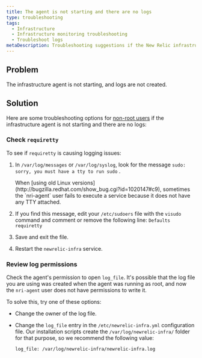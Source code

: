```yaml
---
title: The agent is not starting and there are no logs
type: troubleshooting
tags:
  - Infrastructure
  - Infrastructure monitoring troubleshooting
  - Troubleshoot logs
metaDescription: Troubleshooting suggestions if the New Relic infrastructure agent is not starting and there are no logs
---
```


## Problem

The infrastructure agent is not starting, and logs are not created.

## Solution

Here are some troubleshooting options for [non-root users](/docs/infrastructure/install-configure-infrastructure/linux-installation/linux-agent-running-modes) if the infrastructure agent is not starting and there are no logs:

### Check `requiretty`

To see if `requiretty` is causing logging issues:

1. In `/var/log/messages` or `/var/log/syslog`, look for the message `sudo: sorry, you must have a tty to run sudo` .

   <Callout variant="important">
     When [using old Linux versions](http://bugzilla.redhat.com/show_bug.cgi?id=1020147#c9), sometimes the `nri-agent` user fails to execute a service because it does not have any TTY attached.
   </Callout>
2. If you find this message, edit your `/etc/sudoers` file with the `visudo` command and comment or remove the following line: `Defaults requiretty`
3. Save and exit the file.
4. Restart the `newrelic-infra` service.

### Review log permissions

Check the agent's permission to open `log_file`. It's possible that the log file you are using was created when the agent was running as root, and now the `nri-agent` user does not have permissions to write it.

To solve this, try one of these options:

* Change the owner of the log file.
* Change the `log_file` entry in the `/etc/newrelic-infra.yml` configuration file. Our installation scripts create the `/var/log/newrelic-infra/` folder for that purpose, so we recommend the following value:

  ```
  log_file: /var/log/newrelic-infra/newrelic-infra.log
  ```
